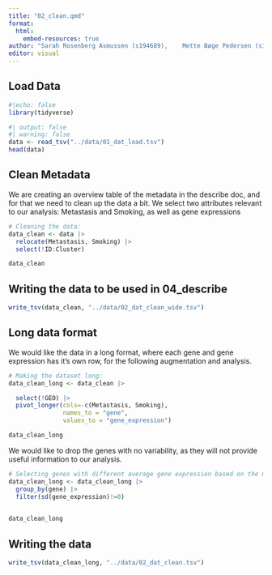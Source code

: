 ```yaml
---
title: "02_clean.qmd"
format:
  html:
    embed-resources: true
author: "Sarah Rosenberg Asmussen (s194689),	Mette Bøge Pedersen (s194679),	Caroline Amalie Bastholm Jensen (s213427), Jaime Noguera Piera (s233773), Yassine Turki (s231735)"
editor: visual
---
```


## Load Data

```r
#|echo: false
library(tidyverse)
```

```r
#| output: false
#| warning: false
data <- read_tsv("../data/01_dat_load.tsv")  
head(data)
```

## Clean Metadata

We are creating an overview table of the metadata in the describe doc, and for that we need to clean up the data a bit. We select two attributes relevant to our analysis: Metastasis and Smoking, as well as gene expressions

```r
# Cleaning the data: 
data_clean <- data |> 
  relocate(Metastasis, Smoking) |>   
  select(!ID:Cluster)

data_clean
```

## Writing the data to be used in 04_describe

```r
write_tsv(data_clean, "../data/02_dat_clean_wide.tsv")
```

## Long data format

We would like the data in a long format, where each gene and gene expression has it's own row, for the following augmentation and analysis.

```r
# Making the dataset long:
data_clean_long <- data_clean |>

  select(!GEO) |> 
  pivot_longer(cols=-c(Metastasis, Smoking),
               names_to = "gene",
               values_to = "gene_expression")   

data_clean_long
```

We would like to drop the genes with no variability, as they will not provide useful information to our analysis.

```r
# Selecting genes with different average gene expression based on the metastatic and non-metastatic cases:
data_clean_long <- data_clean_long |>
  group_by(gene) |>
  filter(sd(gene_expression)!=0)

  
data_clean_long
```

## Writing the data

```r
write_tsv(data_clean_long, "../data/02_dat_clean.tsv")
```
